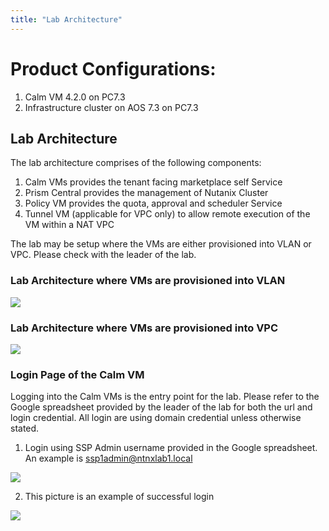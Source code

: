 ```yaml
---
title: "Lab Architecture"
---
```


# Product Configurations:

1.  Calm VM 4.2.0 on PC7.3
2.  Infrastructure cluster on AOS 7.3 on PC7.3

## Lab Architecture

The lab architecture comprises of the following components:

1.  Calm VMs provides the tenant facing marketplace self Service
2.  Prism Central provides the management of Nutanix Cluster
3.  Policy VM provides the quota, approval and scheduler Service
4.  Tunnel VM (applicable for VPC only) to allow remote execution of the VM within a NAT VPC

The lab may be setup where the VMs are either provisioned into VLAN or VPC.  Please check with the leader of the lab.

### Lab Architecture where VMs are provisioned into VLAN

 ![](images/architecture-vlan.png)

### Lab Architecture where VMs are provisioned into VPC

 ![](images/architecture-vpc.png)

 ### Login Page of the Calm VM

 Logging into the Calm VMs is the entry point for the lab.  Please refer to the Google spreadsheet provided by the leader 
 of the lab for both the url and login credential.  All login are using domain credential unless otherwise stated.

1.  Login using SSP Admin username provided in the Google spreadsheet.  An example is ssp1admin@ntnxlab1.local  
  
  ![](images/login.png)

2.  This picture is an example of successful login 

  ![](images/login-success.png)


